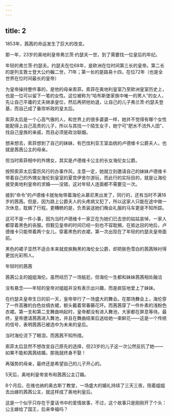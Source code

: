 ```yaml
---
---
---
```

title: 2
---



1853年，茜茜的命运发生了巨大的改变。

那一年，23岁的奥地利皇帝弗兰茨·约瑟夫一世，到了需要找一位皇后的年纪。

年轻的弗兰茨·约瑟夫。约瑟夫在位68年，是欧洲在位时间第三长的皇帝。第二长的是列支敦士登大公约翰二世，71年；第一长的是路易十四，在位72年（也是全世界在位时间最长的皇帝）



为皇帝操持整件事的，是他的母亲索菲。索菲在奥地利皇室乃至欧洲皇室历史上，也是一位可以留下一笔的女性。这位被称为“哈布斯堡家族中唯一的男人”的女人，先让自己平庸的丈夫继承皇位，然后再把他劝退，让自己的儿子弗兰茨·约瑟夫登基，而自己成了垂帘听政的皇太后。

索菲太后是一个心高气傲的人，和世界上的很多婆婆一样，她并不觉得有哪个女性能配得上自己高贵的儿子，所以与其找一个陌生女子，她宁可“肥水不流外人田”，找自己皇族的亲戚，而且必须是政治联姻。

想来想去，索菲想到了自己的妹妹，有巴伐利亚王室血统的卢德维卡公爵夫人，也就是茜茜公主的母亲。

但当时索菲相中的外甥女，其实是卢德维卡公主的长女海伦女公爵。

按照索菲太后雷厉风行的办事作风，主意一定，她就立刻邀请自己的妹妹卢德维卡带着自己的外甥女海伦到皇室的夏宫伊舍尔游玩，而此行的实际目的，就是让海伦接受奥地利皇帝的求婚——没错，这对年轻人连面都不需要见一次。

接到“命令”的卢德维卡就匆匆带着海伦从慕尼黑出发了，同行的，还有当时不满16岁的茜茜。但是，因为路上公爵夫人的头疼病又犯了，所以这家人只能在途中做一次休息，耽搁了行程。更糟糕的是，负责装送她们晚会礼服的马车更是不知所踪。

这可不是一件小事，因为当时卢德维卡一家正在为她们已去世的姑姑哀悼，一家人都穿着黑色的丧服。但觐见皇帝的时间已经一刻也不容耽搁，在抵达目的地后，卢德维卡只能带着两个女儿，穿着黑色的衣裙，第一次出现在了年轻的约瑟夫皇帝面前。

黑色的裙子显然不适合本来就皮肤黝黑的海伦女公爵，却把肤色雪白的茜茜映衬得更加光彩照人。

年轻时的茜茜



茜茜公主的姐姐海伦。虽然经历了一场尴尬，但海伦一生都和妹妹茜茜相处融洽



没有悬念——年轻的皇帝对姐姐并没有表示出兴趣，而是疯狂地爱上了妹妹。

在约瑟夫皇帝生日的前一天，皇帝举行了一场盛大的舞会。在那场舞会上，海伦穿了一件高雅的白色丝绸衣裙，额头戴着常春藤花环。而茜茜穿了一件朴素的浅粉色衣裙。第一支和第二支舞曲响起时，皇帝都没有进入舞池，大家都在屏息等待。最终，皇帝邀请茜茜进入舞池，并且在舞曲结束后送给她一束鲜花——这是一个传统的信号，表明茜茜已被选中为未来的皇后。

当时海伦流下了眼泪，而茜茜不知所措。

索菲太后显然不想改变自己原先的选择，但23岁的儿子这一次公然反抗了她——如果不能和茜茜结婚，那我就终身不娶！

再强势的母亲，最终还是希望自己的儿子开心的。

5天后，奥地利皇帝宣布和茜茜公主订婚。

8个月后，在维也纳的奥古斯丁教堂，一场盛大的婚礼持续了三天三夜，陪着姐姐去出嫁的茜茜公主，就这样成了奥地利皇后。

这是一个似乎只存在于童话书中的爱情故事，不过，这个故事只是刚刚开了个头：公主嫁给了国王，后来幸福吗？